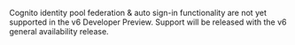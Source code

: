 <Callout warning>

Cognito identity pool federation & auto sign-in functionality are not yet supported in the v6 Developer Preview. Support will be released with the v6 general availability release.

</Callout>
